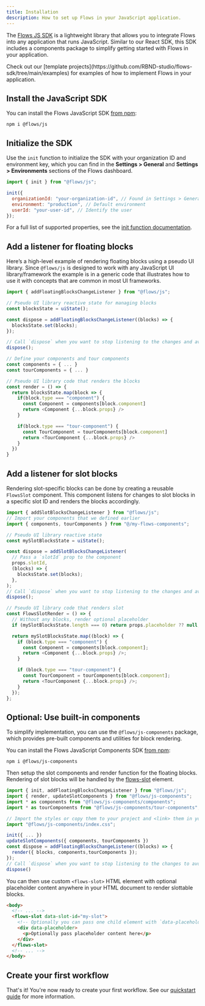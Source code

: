 ```yaml
---
title: Installation
description: How to set up Flows in your JavaScript application.
---
```



The [Flows JS SDK](https://www.npmjs.com/package/@flows/js) is a lightweight library that allows you to integrate Flows into any application that runs JavaScript. Similar to our React SDK, this SDK includes a components package to simplify getting started with Flows in your application.

<Callout>
  Check out our [template projects](https://github.com/RBND-studio/flows-sdk/tree/main/examples) for
  examples of how to implement Flows in your application.
</Callout>

<Steps>

<Step>

## Install the JavaScript SDK

You can install the Flows JavaScript SDK [from npm](https://www.npmjs.com/package/@flows/js):

```package-install
npm i @flows/js
```

</Step>

<Step>

## Initialize the SDK

Use the `init` function to initialize the SDK with your organization ID and environment key, which you can find in the **Settings > General** and **Settings > Environments** sections of the Flows dashboard.

```js title="main.js"
import { init } from "@flows/js";

init({
  organizationId: "your-organization-id", // Found in Settings > General
  environment: "production", // Default environment
  userId: "your-user-id", // Identify the user
});
```

For a full list of supported properties, see the [init function documentation](/javascript/reference#init).

</Step>

<Step>

## Add a listener for floating blocks

Here’s a high-level example of rendering floating blocks using a pseudo UI library. Since `@flows/js` is designed to work with any JavaScript UI library/framework the example is in a generic code that illustrates how to use it with concepts that are common in most UI frameworks.

```js title="main.js"
import { addFloatingBlocksChangeListener } from "@flows/js";

// Pseudo UI library reactive state for managing blocks
const blocksState = uiState();

const dispose = addFloatingBlocksChangeListener((blocks) => {
  blocksState.set(blocks);
});

// Call `dispose` when you want to stop listening to the changes and avoid memory leaks
dispose();

// Define your components and tour components
const components = { ... }
const tourComponents = { ... }

// Pseudo UI library code that renders the blocks
const render = () => {
  return blocksState.map(block => {
    if(block.type === "component") {
      const Component = components[block.component]
      return <Component {...block.props} />
    }

    if(block.type === "tour-component") {
      const TourComponent = tourComponents[block.component]
      return <TourComponent {...block.props} />
    }
  })
}
```

</Step>

<Step>

## Add a listener for slot blocks

Rendering slot-specific blocks can be done by creating a reusable `FlowsSlot` component. This component listens for changes to slot blocks in a specific slot ID and renders the blocks accordingly.

```js title="flows-slot.js"
import { addSlotBlocksChangeListener } from "@flows/js";
// Import your components that we defined earlier
import { components, tourComponents } from "@/my-flows-components";

// Pseudo UI library reactive state
const mySlotBlocksState = uiState();

const dispose = addSlotBlocksChangeListener(
  // Pass a `slotId` prop to the component
  props.slotId,
  (blocks) => {
    blocksState.set(blocks);
  },
);
// Call `dispose` when you want to stop listening to the changes and avoid memory leaks
dispose();

// Pseudo UI library code that renders slot
const FlowsSlotRender = () => {
  // Without any blocks, render optional placeholder
  if (mySlotBlocksState.length === 0) return props.placeholder ?? null;

  return mySlotBlocksState.map((block) => {
    if (block.type === "component") {
      const Component = components[block.component];
      return <Component {...block.props} />;
    }

    if (block.type === "tour-component") {
      const TourComponent = tourComponents[block.component];
      return <TourComponent {...block.props} />;
    }
  });
};
```

</Step>

<Step>

## Optional: Use built-in components

To simplify implementation, you can use the `@flows/js-components` package, which provides pre-built components and utilities for block rendering.

You can install the Flows JavaScript Components SDK [from npm](https://www.npmjs.com/package/@flows/js-components):

```package-install
npm i @flows/js-components
```

Then setup the slot components and render function for the floating blocks. Rendering of slot blocks will be handled by the [flows-slot](/javascript/reference#flows-slot) element.

```js title="main.js"
import { init, addFloatingBlocksChangeListener } from "@flows/js";
import { render, updateSlotComponents } from "@flows/js-components";
import * as components from "@flows/js-components/components";
import * as tourComponents from "@flows/js-components/tour-components";

// Import the styles or copy them to your project and <link> them in your HTML
import "@flows/js-components/index.css";

init({ ... })
updateSlotComponents({ components, tourComponents })
const dispose = addFloatingBlocksChangeListener((blocks) => {
  render({ blocks, components,tourComponents });
});
// Call `dispose` when you want to stop listening to the changes to avoid memory leaks
dispose()
```

You can then use custom `<flows-slot>` HTML element with optional placeholder content anywhere in your HTML document to render slottable blocks.

```html title="page.html"
<body>
  <!-- ... -->
  <flows-slot data-slot-id="my-slot">
    <!-- Optionally you can pass one child element with `data-placeholder` attribute -->
    <div data-placeholder>
      <p>Optionally pass placeholder content here</p>
    </div>
  </flows-slot>
  <!-- ... -->
</body>
```

</Step>

<Step>

## Create your first workflow

That's it! You're now ready to create your first workflow. See our [quickstart guide](/quickstart) for more information.

</Step>

</Steps>
